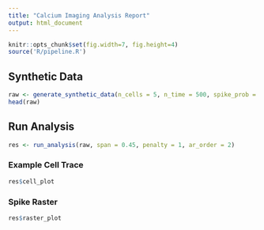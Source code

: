 ```yaml
---
title: "Calcium Imaging Analysis Report"
output: html_document
---
```


```r
knitr::opts_chunk$set(fig.width=7, fig.height=4)
source('R/pipeline.R')
```

## Synthetic Data

```r
raw <- generate_synthetic_data(n_cells = 5, n_time = 500, spike_prob = 0.05)
head(raw)
```

## Run Analysis

```r
res <- run_analysis(raw, span = 0.45, penalty = 1, ar_order = 2)
```

### Example Cell Trace

```r
res$cell_plot
```

### Spike Raster

```r
res$raster_plot
```


